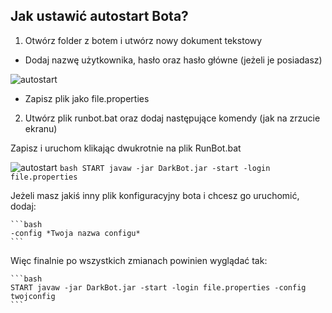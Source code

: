 ## Jak ustawić autostart Bota?

1. Otwórz folder z botem i utwórz nowy dokument tekstowy

- Dodaj nazwę użytkownika, hasło oraz hasło główne (jeżeli je posiadasz)

![autostart](public/autostart1.png)

- Zapisz plik jako file.properties

2. Utwórz plik runbot.bat oraz dodaj następujące komendy (jak na zrzucie ekranu)

Zapisz i uruchom klikając dwukrotnie na plik RunBot.bat

![autostart](public/autostart2.png)
    ```bash
    START javaw -jar DarkBot.jar -start -login file.properties
    ```

Jeżeli masz jakiś inny plik konfiguracyjny bota i chcesz go uruchomić, dodaj:

    ```bash
    -config *Twoja nazwa configu*
    ```

Więc finalnie po wszystkich zmianach powinien wyglądać tak:

    ```bash
    START javaw -jar DarkBot.jar -start -login file.properties -config twojconfig
    ```